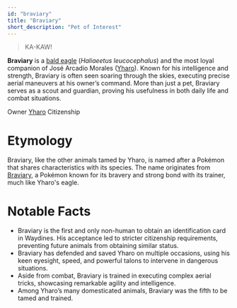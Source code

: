 ```yaml
---
id: "braviary"
title: "Braviary"
short_description: "Pet of Interest"
---
```


> KA-KAW!

**Braviary** is a [bald eagle](https://en.wikipedia.org/wiki/Bald_eagle) (_Haliaeetus
leucocephalus_) and the most loyal companion of José Arcadio Morales ([Yharo](Yharo)). Known for his
intelligence and strength, Braviary is often seen soaring through the skies, executing precise
aerial maneuvers at his owner’s command. More than just a pet, Braviary serves as a scout and
guardian, proving his usefulness in both daily life and combat situations.

<QuickFacts title="Braviary">
    <tr>
        <td colSpan="2">
            <Picture
                image="https://res.cloudinary.com/dp8usdrjl/image/upload/v1743048776/4bdb49a4-cf16-4742-a889-b399e9cecfab.png"
                height="8rem"
                centered={true}
            />
        </td>
    </tr>
    <tr>
        <td>Owner</td>
        <td>
            <a href="Yharo">Yharo</a>
        </td>
    </tr>
    <tr>
        <td>Citizenship</td>
        <td>
            <CountryCitation country="Waydines" />
        </td>
    </tr>
</QuickFacts>

# Etymology

Braviary, like the other animals tamed by Yharo, is named after a Pokémon that shares
characteristics with its species. The name originates from
[Braviary](<https://bulbapedia.bulbagarden.net/wiki/Braviary_(Pokémon)>), a Pokémon known for its
bravery and strong bond with its trainer, much like Yharo's eagle.

# Notable Facts

-   Braviary is the first and only non-human to obtain an identification card in Waydines. His
    acceptance led to stricter citizenship requirements, preventing future animals from obtaining
    similar status.
-   Braviary has defended and saved Yharo on multiple occasions, using his keen eyesight, speed, and
    powerful talons to intervene in dangerous situations.
-   Aside from combat, Braviary is trained in executing complex aerial tricks, showcasing remarkable
    agility and intelligence.
-   Among Yharo’s many domesticated animals, Braviary was the fifth to be tamed and trained.
